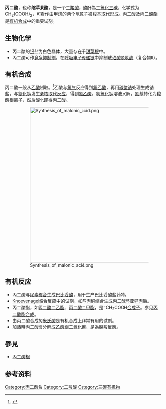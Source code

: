 {{chembox
| verifiedrevid = 477499610
|   Name = 丙二酸
|   ImageFile = Malonsäure.svg
|   ImageName = Malonic acid
|   ImageFile1 = Malonic-acid-3D-balls.png
|   ImageSize1 = 200px
|   IUPACName = propanedioic acid
|   OtherNames = 缩苹果酸
| Section1 = {{Chembox Identifiers
|   CASNo_Ref = {{cascite|correct|CAS}}
|   CASNo = 141-82-2
|   ChEBI_Ref = {{ebicite|correct|EBI}}
| ChEBI = 30794
| PubChem = 867
| ChEMBL_Ref = {{ebicite|correct|EBI}}
| ChEMBL = 7942
|   DrugBank_Ref = {{drugbankcite|correct|drugbank}}
| DrugBank = DB02175
| SMILES = O=C(O)CC(O)=O
|  ChemSpiderID_Ref = {{chemspidercite|correct|chemspider}}
| ChemSpiderID = 844
|  InChI = 1/C3H4O4/c4-2(5)1-3(6)7/h1H2,(H,4,5)(H,6,7)
|  InChIKey = OFOBLEOULBTSOW-UHFFFAOYAJ
|  StdInChI_Ref = {{stdinchicite|correct|chemspider}}
| StdInChI = 1S/C3H4O4/c4-2(5)1-3(6)7/h1H2,(H,4,5)(H,6,7)
|  StdInChIKey_Ref = {{stdinchicite|correct|chemspider}}
| StdInChIKey = OFOBLEOULBTSOW-UHFFFAOYSA-N
  }}
| Section2 = {{Chembox Properties
|   C=3|H=4|O=4
|   ExactMass= 104.010959
|   MeltingPt = 135–137 °C ''decomp.''
|   Density = 1.619 g/cm<sup>3</sup>
|   Solubility = 可混溶
|   BoilingPt = 分解
|   pKa = pK<sub>a1</sub>=2.83<br />pK<sub>a2</sub>=5.69
  }}
| Section7 = {{Chembox Hazards
|   ExternalMSDS = [http://physchem.ox.ac.uk/MSDS/MA/malonic_acid.html External MSDS]
  }}
| Section4 = {{Chembox Related
|   Function = [[羧酸|羧酸]]
|   OtherFunctn = [[乙酸|乙酸]]<br />[[草酸|草酸]]<br />[[丙酸|丙酸]]<br />[[丙烯酸|丙烯酸]]<br />[[丁酸|丁酸]]<br />[[丁二酸|丁二酸]]<br />[[反-丁烯二酸|反-丁烯二酸]]
|   OtherCpds = [[丙酮|丙酮]]<br />[[丙醛|丙醛]]<br />[[丙二醛|丙二醛]]
  }}
}}

'''丙二酸'''，也称'''缩苹果酸'''，是一个[[二羧酸|二羧酸]]，酸酐為[[二氧化三碳|二氧化三碳]]，化学式为[[碳|C]][[氢|H]]<sub>2</sub>([[羧基|COOH]])<sub>2</sub>，可看作由甲烷的两个氢原子被[[羧基|羧基]]取代形成。丙二酸及丙二酸[[酯|酯]]是[[有机合成|有机合成]]中的重要试剂。

== 生物化学 ==
*丙二酸的[[钙|钙]]盐为白色晶体，大量存在于[[甜菜根|甜菜根]]中。
*丙二酸可作[[竞争抑制剂|竞争抑制剂]]，在[[氧化磷酸化|呼吸电子传递链]]中抑制[[琥珀酸脱氢酶|琥珀酸脱氢酶]]（复合物II）。

== 有机合成 ==
丙二酸一般从[[乙酸|乙酸]]制取。<ref>{{OrgSynth | title = Malonic acid | author = Nathan Weiner | collvol = 2 | collvolpages = 376 | prep = cv2p0376}}</ref>乙酸与[[氯气|氯气]]反应得到[[氯乙酸|氯乙酸]]，再用[[碳酸钠|碳酸钠]]处理生成钠盐，与[[氰化钠|氰化钠]]发生[[亲核取代反应|亲核取代反应]]，得到[[氰乙酸|氰乙酸]]。[[氢氧化钠|氢氧化钠]]溶液水解，[[氰基|氰基]]转化为[[羧酸根|羧酸根]]离子，然后酸化即得丙二酸。

:[[File:Synthesis_of_malonic_acid.png|500px]]

== 有机反应 ==
*丙二酸与[[尿素|尿素]][[缩合|缩合]]生成[[巴比妥酸|巴比妥酸]]，用于生产巴比妥酸盐药物。
*[[Knoevenagel缩合反应|Knoevenagel缩合反应]]中的试剂，如与[[丙酮|丙酮]]缩合生成[[丙二酸环亚异丙酯|丙二酸环亚异丙酯]]。
*丙二酸酯，如[[丙二酸二乙酯|丙二酸二乙酯]]、[[丙二酸二甲酯|丙二酸二甲酯]]，是<sup>−</sup>CH<sub>2</sub>COOH[[合成子|合成子]]。参见[[丙二酸酯合成|丙二酸酯合成]]。
*由丙二酸合成的[[米氏酸|米氏酸]]是有机合成上非常有用的试剂。
*加熱時丙二酸會分解成[[乙酸|乙酸]]跟[[二氧化碳|二氧化碳]]，是為[[脱羧反应|脫羧反應]]。

== 參見 ==
{{commons|Malonic acid|丙二酸}}
*[[丙二酸根|丙二酸根]]

== 参考资料 ==
{{reflist}}

{{羧酸}}
{{Authority control}}
[[Category:丙二酸盐|Category:丙二酸盐]]
[[Category:二羧酸|Category:二羧酸]]
[[Category:三碳有机物|Category:三碳有机物]]
